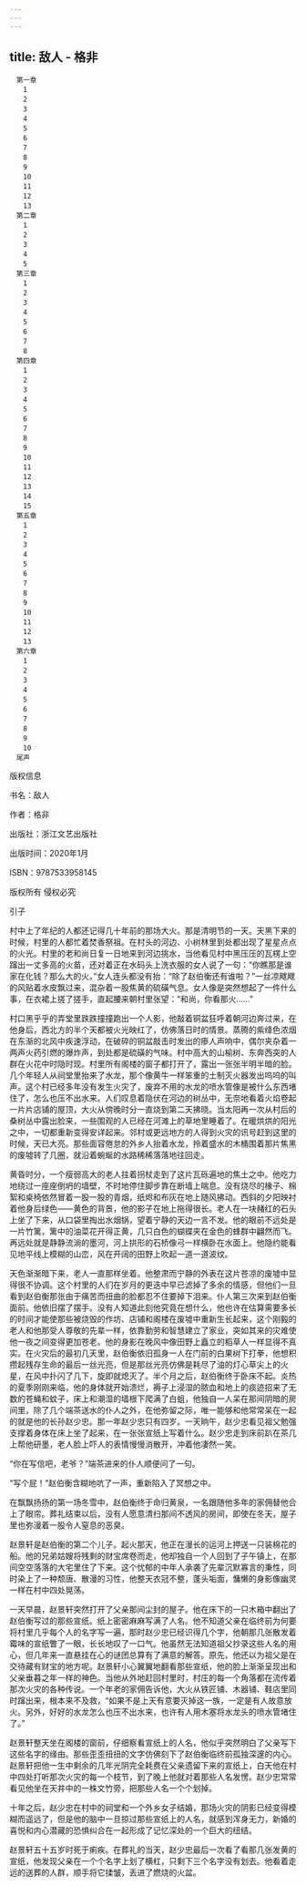 ```yaml
---
---
---
```

title: 敌人 - 格非
---


```
　第一章
　　1
　　2
　　3
　　4
　　5
　　6
　　7
　　8
　　9
　　10
　　11
　　12
　　13
　第二章
　　1
　　2
　　3
　　4
　　5
　第三章
　　1
　　2
　　3
　　4
　　5
　　6
　　7
　　8
　第四章
　　1
　　2
　　3
　　4
　　5
　　6
　　7
　　8
　　9
　　10
　　11
　　12
　　13
　　14
　　15
　第五章
　　1
　　2
　　3
　　4
　　5
　　6
　　7
　　8
　　9
　　10
　　11
　　12
　　13
　第六章
　　1
　　2
　　3
　　4
　　5
　　6
　　7
　　8
　　9
　　10
　尾声
```





版权信息


书名：敌人

作者：格非

出版社：浙江文艺出版社

出版时间：2020年1月

ISBN：9787533958145

版权所有 侵权必究








引子


村中上了年纪的人都还记得几十年前的那场大火。那是清明节的一天。天黑下来的时候，村里的人都忙着焚香祭祖。在村头的河边、小树林里到处都出现了星星点点的火光。村里的老和尚日复一日地来到河边挑水，当他看见村中黑压压的瓦楞上空蹿出一丈多高的火苗，还对着正在水码头上洗衣服的女人说了一句：“你瞧那是谁家在化钱？那么大的火。”女人连头都没有抬：“除了赵伯衡还有谁啦？”一丝凉飕飕的风贴着水皮飘过来，混杂着一股焦黄的硫磺气息。女人像是突然想起了一件什么事，在衣裙上搓了搓手，直起腰来朝村里张望：“和尚，你看那火……”

村口黑乎乎的弄堂里跌跌撞撞跑出一个人影，他敲着铜盆狂呼着朝河边奔过来，在他身后，西北方的半个天都被火光映红了，仿佛落日时的情景。蒸腾的紫绛色浓烟在东渐的北风中疾速浮动，在破碎的铜盆敲击时发出的瘆人声响中，偶尔夹杂着一两声火药引燃的爆炸声，到处都是硫磺的气味。村中高大的山榆树、东奔西突的人群在火花中时隐时现。村里所有阁楼的窗子都打开了，露出一张张半明半暗的脸。几个年轻人从祠堂里抬来了水龙，那个像黄牛一样笨重的土制灭火器发出呜呜的叫声。这个村已经多年没有发生火灾了，废弃不用的水龙的喷水管像是被什么东西堵住了，怎么也压不出水来。人们叹息着隐伏在河边的树丛中，无奈地看着火焰卷起一片片店铺的屋顶，大火从傍晚时分一直烧到第二天拂晓。当太阳再一次从村后的桑树丛中露出脸来，一些围观的人已经在河滩上的草地里睡着了。在暖烘烘的阳光之中，一切都重新变得安详起来。邻村或更远地方的人得到火灾的讯号赶到这里的时候，天已大亮。那些面容倦怠的外乡人抬着水龙，拎着盛水的木桶围着那片焦黑的废墟转了几圈，就沿着蜿蜒的水路稀稀落落地往回走。

黄昏时分，一个瘦弱高大的老人拄着拐杖走到了这片瓦砾遍地的焦土之中。他吃力地绕过一座座倒坍的墙壁，不时地停住脚步靠在断墙上喘息。没有烧尽的椽子、棉絮和桌椅依然冒着一股一股的青烟，纸烬和布灰在地上随风拂动。西斜的夕阳映衬着他身后绿色——黄色的背景，他的影子在地上拖得很长。老人在一块赭红的石头上坐了下来，从口袋里掏出水烟锅，望着宁静的天边一言不发。他的眼前不远处是一片竹篱，篱中的油菜花开得正黄，几只白色的蝴蝶夹在金色的蜂群中翩然而飞。再远处就是静静流淌的墨河，河上拱形的石桥像弓一样横卧在水面上。他隐约能看见地平线上模糊的山峦，风在开阔的田野上吹起一道一道波纹。

天色渐渐暗下来，老人一直那样坐着。他整肃而宁静的外表在这片苍凉的废墟中显得很不协调。这个村里的人们在岁月的更迭中早已滤掉了多余的情感，但他们一旦看到赵伯衡那张由于痛苦而扭曲的脸都忍不住要掉下泪来。仆人第三次来到赵伯衡面前。他依旧摆了摆手。没有人知道此刻他究竟在想什么，他也许在估算需要多长的时间才能使那些被烧毁的作坊、店铺和阁楼在废墟中重新生长起来，这个刚毅的老人和他那受人尊敬的先辈一样，依靠勤劳和智慧建立了家业，突如其来的灾难使他一夜之间变得更加苍老。他的身影在晚风中像田野上矗立的稻草人一样显得不真实。在火灾后的最初几天里，赵伯衡依旧孤身一人在门前的白果树下打拳，他想积攒起残存生命的最后一丝光亮，但是那丝光亮仿佛是耗尽了油的灯心草尖上的火星，在风中扑闪了几下，旋即就熄灭了。半个月之后，赵伯衡终于卧床不起。炎热的夏季刚刚来临，他的身体就开始溃烂，褥子上浸湿的脓血和地上的痰迹招来了无数的苍蝇和蚊子，床上和潮湿的墙根下爬满了白蛆，他独自一人呆在那间阴暗的房间里，除了几个端茶送水的仆人之外，在他弥留之际，唯一能够和他常常呆在一起的就是他的长孙赵少忠。那一年赵少忠只有四岁。一天晌午，赵少忠看见祖父勉强支撑着身体在床上坐了起来，在一张张宣纸上写着什么。赵少忠走到床前趴在茶几上帮他研墨，老人脸上吓人的表情慢慢消散开，冲着他凄然一笑。

“你在写信吧，老爷？”端茶进来的仆人顺便问了一句。

“写个屁！”赵伯衡含糊地吭了一声，重新陷入了冥想之中。

在飘飘扬扬的第一场冬雪中，赵伯衡终于命归黄泉，一名跟随他多年的家佣替他合上了眼帘。葬礼结束以后，没有人愿意清扫那间不透风的房间，即使在冬天，屋子里也弥漫着一股令人窒息的恶臭。

赵景轩是赵伯衡的第二个儿子。起火那天，他正在漫长的运河上押送一只装棉花的船。他的兄弟姑嫂将残剩的财宝席卷而走，他却独自一个人回到了子午镇上，在那间空空落落的大宅里住了下来。这个忧郁的中年人承袭了先辈沉默寡言的秉性，同时染上了一种颓唐、散漫的习性，他整天衣冠不整，蓬头垢面，慵懒的身影像幽灵一样在村中四处晃荡。

一天早晨，赵景轩突然打开了父亲那间尘封的屋子。他在床下的一只木箱中翻出了赵伯衡写过的那些宣纸。纸上密密麻麻写满了人名。他不知道父亲在临终前为何要将村里几乎每个人的名字写一遍，那时赵少忠已经识得几个字，他朝那几张散发着霉味的宣纸瞥了一眼，长长地叹了一口气。他虽然无法知道祖父抄录这些人名的用心，但几年来一直悬挂在心的谜团总算有了满意的解答。原先，他还以为祖父是在交待藏有财宝的地方呢。赵景轩小心翼翼地翻看那些宣纸，他的脸上渐渐呈现出和父亲垂暮之年一样的神色。当他从外地赶回村里时，村庄的每一个角落都在流传着那次火灾的各种传说。一个年老的家佣告诉他，大火从铁匠铺、木器铺、鞋店里同时蹿出来，根本来不及救，“如果不是上天有意要灭掉这一族，一定是有人故意放火。另外，好好的水龙怎么也压不出水来，也许有人用木塞将水龙头的喷水管堵住了。”

赵景轩整天坐在阁楼的窗前，仔细察看宣纸上的人名，他似乎突然明白了父亲写下这些名字的缘由。那些歪歪扭扭的文字仿佛刻下了赵伯衡临终前孤独深邃的内心。赵景轩把他一生中剩余的几年光阴完全耗费在父亲遗留下来的宣纸上，白天他在村中四处打听那次火灾的每一个枝节，到了晚上他就对着那些人名发愣。赵少忠常常看见他坐在天井中的一株文竹旁，把那些人名一个个划掉。

十年之后，赵少忠在村中的祠堂和一个外乡女子结婚，那场火灾的阴影已经变得模糊而遥远了，但是他的脑中一旦掠过那些宣纸上的人名，就感到浑身无力，新婚的喜悦和内心潜藏的恐惧纠合在一起形成了记忆深处的一个巨大的纽结。

赵景轩五十五岁时死于痢疾。在葬礼的当天，赵少忠最后一次看了看那几张发黄的宣纸，他发现父亲在一个个名字上划了横杠，只剩下三个名字没有划去。他看着走远的送葬的人群，顺手将它揉皱，丢进了燃烧的火盆。